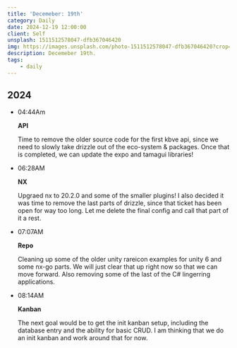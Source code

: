 ```yaml
---
title: 'Decemeber: 19th'
category: Daily
date: 2024-12-19 12:00:00
client: Self
unsplash: 1511512578047-dfb367046420
img: https://images.unsplash.com/photo-1511512578047-dfb367046420?crop=entropy&cs=srgb&fm=jpg&ixid=MnwzNjM5Nzd8MHwxfHJhbmRvbXx8fHx8fHx8fDE2ODE3NDg2ODY&ixlib=rb-4.0.3&q=85
description: Decemeber 19th.
tags:
    - daily
---
```



## 2024

-   04:44Am

    **API**

    Time to remove the older source code for the first kbve api, since we need to slowly take drizzle out of the eco-system & packages.
    Once that is completed, we can update the expo and tamagui libraries!

-   06:28AM

    **NX**

    Upgraed nx to 20.2.0 and some of the smaller plugins!
    I also decided it was time to remove the last parts of drizzle, since that ticket has been open for way too long.
    Let me delete the final config and call that part of it a rest.

-   07:07AM

    **Repo**

    Cleaning up some of the older unity rareicon examples for unity 6 and some nx-go parts.
    We will just clear that up right now so that we can move forward.
    Also removing some of the last of the C# lingerring applications.

-   08:14AM

    **Kanban**

    The next goal would be to get the init kanban setup, including the database entry and the ability for basic CRUD.
    I am thinking that we do an init kanban and work around that for now.
    
